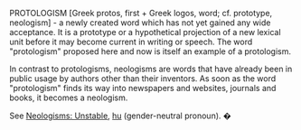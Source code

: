 PROTOLOGISM  [Greek protos, first + Greek logos, word; cf. prototype,  neologism] - a newly created word which has not yet gained any wide acceptance. It is a prototype or a hypothetical projection of a  new lexical unit before it may become current in writing or speech.  The word "protologism" proposed here and now is itself an example of a protologism. 

In contrast to protologisms, neologisms are words that have already been in public usage  by  authors other than their inventors. As soon as the word "protologism" finds its way into newspapers and websites, journals and books, it becomes a neologism.  

See [[Neologisms: Unstable]], [[hu]] (gender-neutral pronoun).
�